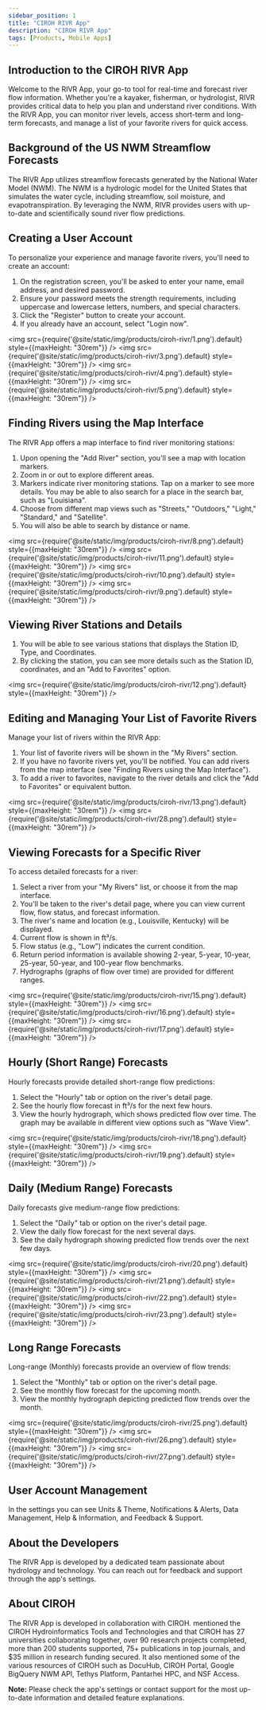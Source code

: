```yaml
---
sidebar_position: 1
title: "CIROH RIVR App"
description: "CIROH RIVR App"
tags: [Products, Mobile Apps]
---
```



## Introduction to the CIROH RIVR App

Welcome to the RIVR App, your go-to tool for real-time and forecast river flow information. Whether you're a kayaker, fisherman, or hydrologist, RIVR provides critical data to help you plan and understand river conditions. With the RIVR App, you can monitor river levels, access short-term and long-term forecasts, and manage a list of your favorite rivers for quick access.

<VideoPlayer url="https://youtu.be/f9UasOuDXbQ" />

## Background of the US NWM Streamflow Forecasts

The RIVR App utilizes streamflow forecasts generated by the National Water Model (NWM). The NWM is a hydrologic model for the United States that simulates the water cycle, including streamflow, soil moisture, and evapotranspiration. By leveraging the NWM, RIVR provides users with up-to-date and scientifically sound river flow predictions.

## Creating a User Account

To personalize your experience and manage favorite rivers, you'll need to create an account:

1.  On the registration screen, you'll be asked to enter your name, email address, and desired password.
2.  Ensure your password meets the strength requirements, including uppercase and lowercase letters, numbers, and special characters.
3.  Click the "Register" button to create your account.
4.  If you already have an account, select "Login now".

<img src={require('@site/static/img/products/ciroh-rivr/1.png').default} style={{maxHeight: "30rem"}} />
<img src={require('@site/static/img/products/ciroh-rivr/3.png').default} style={{maxHeight: "30rem"}} />
<img src={require('@site/static/img/products/ciroh-rivr/4.png').default} style={{maxHeight: "30rem"}} />
<img src={require('@site/static/img/products/ciroh-rivr/5.png').default} style={{maxHeight: "30rem"}} />

## Finding Rivers using the Map Interface

The RIVR App offers a map interface to find river monitoring stations:

1.  Upon opening the "Add River" section, you'll see a map with location markers.
2.  Zoom in or out to explore different areas.
3.  Markers indicate river monitoring stations. Tap on a marker to see more details. You may be able to also search for a place in the search bar, such as "Louisiana".
4.  Choose from different map views such as "Streets," "Outdoors," "Light," "Standard," and "Satellite".
5.  You will also be able to search by distance or name.

<img src={require('@site/static/img/products/ciroh-rivr/8.png').default} style={{maxHeight: "30rem"}} />
<img src={require('@site/static/img/products/ciroh-rivr/11.png').default} style={{maxHeight: "30rem"}} />
<img src={require('@site/static/img/products/ciroh-rivr/10.png').default} style={{maxHeight: "30rem"}} />
<img src={require('@site/static/img/products/ciroh-rivr/9.png').default} style={{maxHeight: "30rem"}} />

## Viewing River Stations and Details

1. You will be able to see various stations that displays the Station ID, Type, and Coordinates.
2. By clicking the station, you can see more details such as the Station ID, coordinates, and an "Add to Favorites" option.

<img src={require('@site/static/img/products/ciroh-rivr/12.png').default} style={{maxHeight: "30rem"}} />

## Editing and Managing Your List of Favorite Rivers

Manage your list of rivers within the RIVR App:

1.  Your list of favorite rivers will be shown in the "My Rivers" section.
2.  If you have no favorite rivers yet, you'll be notified. You can add rivers from the map interface (see "Finding Rivers using the Map Interface").
3.  To add a river to favorites, navigate to the river details and click the "Add to Favorites" or equivalent button.

<img src={require('@site/static/img/products/ciroh-rivr/13.png').default} style={{maxHeight: "30rem"}} />
<img src={require('@site/static/img/products/ciroh-rivr/28.png').default} style={{maxHeight: "30rem"}} />

## Viewing Forecasts for a Specific River

To access detailed forecasts for a river:

1.  Select a river from your "My Rivers" list, or choose it from the map interface.
2.  You'll be taken to the river's detail page, where you can view current flow, flow status, and forecast information.
3.  The river's name and location (e.g., Louisville, Kentucky) will be displayed.
4.  Current flow is shown in ft³/s.
5.  Flow status (e.g., "Low") indicates the current condition.
6.  Return period information is available showing 2-year, 5-year, 10-year, 25-year, 50-year, and 100-year flow benchmarks.
7.  Hydrographs (graphs of flow over time) are provided for different ranges.

<img src={require('@site/static/img/products/ciroh-rivr/15.png').default} style={{maxHeight: "30rem"}} />
<img src={require('@site/static/img/products/ciroh-rivr/16.png').default} style={{maxHeight: "30rem"}} />
<img src={require('@site/static/img/products/ciroh-rivr/17.png').default} style={{maxHeight: "30rem"}} />

## Hourly (Short Range) Forecasts

Hourly forecasts provide detailed short-range flow predictions:

1.  Select the "Hourly" tab or option on the river's detail page.
2.  See the hourly flow forecast in ft³/s for the next few hours.
3.  View the hourly hydrograph, which shows predicted flow over time. The graph may be available in different view options such as "Wave View".

<img src={require('@site/static/img/products/ciroh-rivr/18.png').default} style={{maxHeight: "30rem"}} />
<img src={require('@site/static/img/products/ciroh-rivr/19.png').default} style={{maxHeight: "30rem"}} />

## Daily (Medium Range) Forecasts

Daily forecasts give medium-range flow predictions:

1.  Select the "Daily" tab or option on the river's detail page.
2.  View the daily flow forecast for the next several days.
3.  See the daily hydrograph showing predicted flow trends over the next few days.

<img src={require('@site/static/img/products/ciroh-rivr/20.png').default} style={{maxHeight: "30rem"}} />
<img src={require('@site/static/img/products/ciroh-rivr/21.png').default} style={{maxHeight: "30rem"}} />
<img src={require('@site/static/img/products/ciroh-rivr/22.png').default} style={{maxHeight: "30rem"}} />
<img src={require('@site/static/img/products/ciroh-rivr/23.png').default} style={{maxHeight: "30rem"}} />

## Long Range Forecasts

Long-range (Monthly) forecasts provide an overview of flow trends:

1.  Select the "Monthly" tab or option on the river's detail page.
2.  See the monthly flow forecast for the upcoming month.
3.  View the monthly hydrograph depicting predicted flow trends over the month.

<img src={require('@site/static/img/products/ciroh-rivr/25.png').default} style={{maxHeight: "30rem"}} />
<img src={require('@site/static/img/products/ciroh-rivr/26.png').default} style={{maxHeight: "30rem"}} />
<img src={require('@site/static/img/products/ciroh-rivr/27.png').default} style={{maxHeight: "30rem"}} />

## User Account Management

In the settings you can see Units & Theme, Notifications & Alerts, Data Management, Help & Information, and Feedback & Support.

## About the Developers

The RIVR App is developed by a dedicated team passionate about hydrology and technology. You can reach out for feedback and support through the app's settings.

## About CIROH

The RIVR App is developed in collaboration with CIROH. mentioned the CIROH Hydroinformatics Tools and Technologies and that CIROH has 27 universities collaborating together, over 90 research projects completed, more than 200 students supported, 75+ publications in top journals, and $35 million in research funding secured. It also mentioned some of the various resources of CIROH such as DocuHub, CIROH Portal, Google BigQuery NWM API, Tethys Platform, Pantarhei HPC, and NSF Access.

**Note:** Please check the app's settings or contact support for the most up-to-date information and detailed feature explanations.

